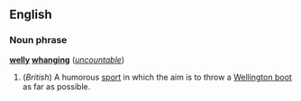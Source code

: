 ==English==
===Noun phrase===
'''[[welly]] [[whanging]]''' (''[[uncountable]]'')

#(''British'') A humorous [[sport]] in which the aim is to throw a [[Wellington boots|Wellington boot]] as far as possible.
